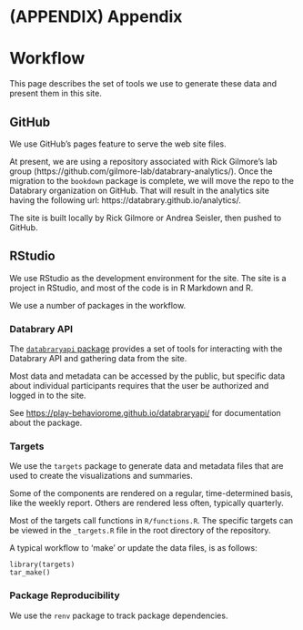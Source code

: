 # (APPENDIX) Appendix {-}

# Workflow {-}

This page describes the set of tools we use to generate these data and present them in this site.

## GitHub

We use GitHub's pages feature to serve the web site files.

At present, we are using a repository associated with Rick Gilmore's lab group (https://github.com/gilmore-lab/databrary-analytics/).
Once the migration to the `bookdown` package is complete, we will move the repo to the Databrary organization on GitHub.
That will result in the analytics site having the following url: https://databrary.github.io/analytics/.

The site is built locally by Rick Gilmore or Andrea Seisler, then pushed to GitHub.

## RStudio

We use RStudio as the development environment for the site.
The site is a project in RStudio, and most of the code is in R Markdown and R.

We use a number of packages in the workflow.

### Databrary API

The [`databraryapi` package](https://github.com/PLAY-behaviorome/databraryapi/) provides a set of tools for interacting with the Databrary API and gathering data from the site.

Most data and metadata can be accessed by the public, but specific data about individual participants requires that the user be authorized and logged in to the site.

See <https://play-behaviorome.github.io/databraryapi/> for documentation about the package.

### Targets

We use the `targets` package to generate data and metadata files that are used to create the visualizations and summaries.

Some of the components are rendered on a regular, time-determined basis, like the weekly report. Others are rendered less often, typically quarterly.

Most of the targets call functions in `R/functions.R`. The specific targets can be viewed in the `_targets.R` file in the root directory of the repository.

A typical workflow to 'make' or update the data files, is as follows:

```
library(targets)
tar_make()
```

### Package Reproducibility

We use the `renv` package to track package dependencies.
